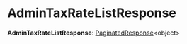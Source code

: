 
# AdminTaxRateListResponse

 **AdminTaxRateListResponse**: [PaginatedResponse](../types.HttpTypes.PaginatedResponse/page.mdx)&#60;object&#62;
